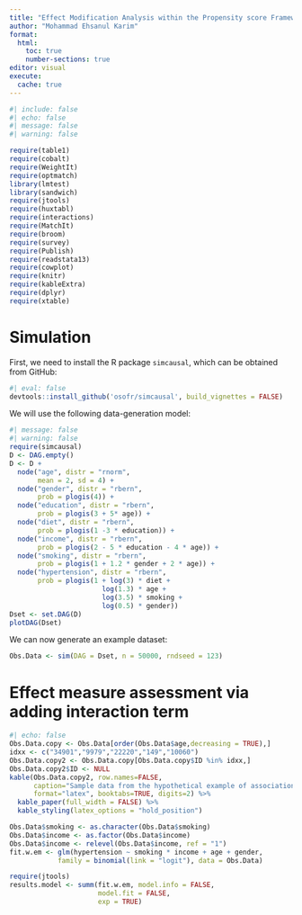 ```yaml
---
title: "Effect Modification Analysis within the Propensity score Framework"
author: "Mohammad Ehsanul Karim"
format:
  html:
    toc: true
    number-sections: true
editor: visual
execute:
  cache: true
---
```


```r
#| include: false
#| echo: false
#| message: false
#| warning: false

require(table1)
require(cobalt)
require(WeightIt)
require(optmatch)
library(lmtest)
library(sandwich)
require(jtools)
require(huxtabl)
require(interactions)
require(MatchIt)
require(broom)
require(survey)
require(Publish)
require(readstata13)
require(cowplot)
require(knitr)
require(kableExtra)
require(dplyr)
require(xtable)
```

# Simulation

First, we need to install the R package `simcausal`, which can be obtained from GitHub:
```r
#| eval: false
devtools::install_github('osofr/simcausal', build_vignettes = FALSE)
```

We will use the following data-generation model:

```r
#| message: false
#| warning: false
require(simcausal)
D <- DAG.empty()
D <- D + 
  node("age", distr = "rnorm", 
       mean = 2, sd = 4) + 
  node("gender", distr = "rbern", 
       prob = plogis(4)) +
  node("education", distr = "rbern", 
       prob = plogis(3 + 5* age)) +
  node("diet", distr = "rbern", 
       prob = plogis(1 -3 * education)) +
  node("income", distr = "rbern", 
       prob = plogis(2 - 5 * education - 4 * age)) +
  node("smoking", distr = "rbern", 
       prob = plogis(1 + 1.2 * gender + 2 * age)) +
  node("hypertension", distr = "rbern", 
       prob = plogis(1 + log(3) * diet + 
                       log(1.3) * age + 
                       log(3.5) * smoking + 
                       log(0.5) * gender))
Dset <- set.DAG(D)
plotDAG(Dset)
```

We can now generate an example dataset:

```r
Obs.Data <- sim(DAG = Dset, n = 50000, rndseed = 123)
```


# Effect measure assessment via adding interaction term

```r
#| echo: false
Obs.Data.copy <- Obs.Data[order(Obs.Data$age,decreasing = TRUE),]
idxx <- c("34901","9979","22220","149","10060")
Obs.Data.copy2 <- Obs.Data.copy[Obs.Data.copy$ID %in% idxx,]
Obs.Data.copy2$ID <- NULL
kable(Obs.Data.copy2, row.names=FALSE, 
      caption="Sample data from the hypothetical example of association between hypertension and  smoking, where other variables such as income, age [centered], gender, education and diet also plays a role in the data generation process.\\label{tab:sampledata}", 
      format="latex", booktabs=TRUE, digits=2) %>% 
  kable_paper(full_width = FALSE) %>%
  kable_styling(latex_options = "hold_position")
```

```r
Obs.Data$smoking <- as.character(Obs.Data$smoking)
Obs.Data$income <- as.factor(Obs.Data$income)
Obs.Data$income <- relevel(Obs.Data$income, ref = "1")
fit.w.em <- glm(hypertension ~ smoking * income + age + gender, 
            family = binomial(link = "logit"), data = Obs.Data)

require(jtools)
results.model <- summ(fit.w.em, model.info = FALSE, 
                      model.fit = FALSE,
                      exp = TRUE)
```